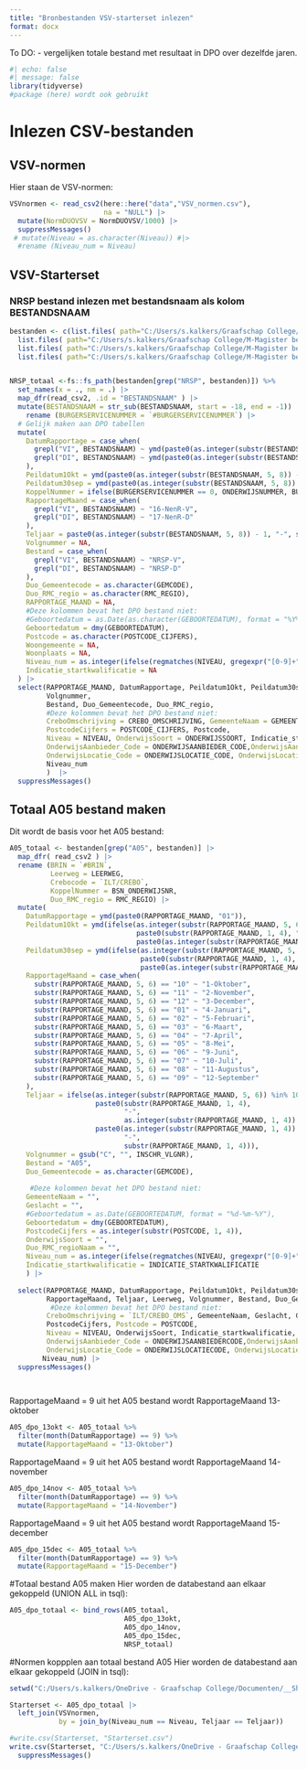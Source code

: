 ---
title: "Bronbestanden VSV-starterset inlezen"
format: docx
---
To DO:
- vergelijken totale bestand met resultaat in DPO over dezelfde jaren.


```{r}
#| echo: false
#| message: false
library(tidyverse)
#package (here) wordt ook gebruikt
```


# Inlezen CSV-bestanden

## VSV-normen
Hier staan de VSV-normen:
```{r}
VSVnormen <- read_csv2(here::here("data","VSV_normen.csv"),
                       na = "NULL") |>
  mutate(NormDUOVSV = NormDUOVSV/1000) |>
  suppressMessages()
 # mutate(Niveau = as.character(Niveau)) #|>
  #rename (Niveau_num = Niveau) 
```

## VSV-Starterset
### NRSP bestand inlezen met bestandsnaam als kolom BESTANDSNAAM
```{r}
bestanden <- c(list.files( path="C:/Users/s.kalkers/Graafschap College/M-Magister beheer - VSV/2022", full.names=TRUE ),
  list.files( path="C:/Users/s.kalkers/Graafschap College/M-Magister beheer - VSV/2023", full.names=TRUE ),
  list.files( path="C:/Users/s.kalkers/Graafschap College/M-Magister beheer - VSV/2024", full.names=TRUE ),
  list.files( path="C:/Users/s.kalkers/Graafschap College/M-Magister beheer - VSV/2025", full.names=TRUE ))


NRSP_totaal <-fs::fs_path(bestanden[grep("NRSP", bestanden)]) %>% 
  set_names(x = ., nm = .) |>
  map_dfr(read_csv2, .id = "BESTANDSNAAM" ) |>
  mutate(BESTANDSNAAM = str_sub(BESTANDSNAAM, start = -18, end = -1)) |>
    rename (BURGERSERVICENUMMER = `#BURGERSERVICENUMMER`) |>
  # Gelijk maken aan DPO tabellen  
  mutate(
    DatumRapportage = case_when(
      grepl("VI", BESTANDSNAAM) ~ ymd(paste0(as.integer(substr(BESTANDSNAAM, 5, 8)) + 1, "-03-01")),
      grepl("DI", BESTANDSNAAM) ~ ymd(paste0(as.integer(substr(BESTANDSNAAM, 5, 8)) + 1, "-11-01"))
    ),
    Peildatum1Okt = ymd(paste0(as.integer(substr(BESTANDSNAAM, 5, 8)) - 1, "-10-01")),
    Peildatum30sep = ymd(paste0(as.integer(substr(BESTANDSNAAM, 5, 8)) - 1, "-09-30")),
    KoppelNummer = ifelse(BURGERSERVICENUMMER == 0, ONDERWIJSNUMMER, BURGERSERVICENUMMER),
    RapportageMaand = case_when(
      grepl("VI", BESTANDSNAAM) ~ "16-NenR-V",
      grepl("DI", BESTANDSNAAM) ~ "17-NenR-D"
    ),
    Teljaar = paste0(as.integer(substr(BESTANDSNAAM, 5, 8)) - 1, "-", substr(BESTANDSNAAM, 5, 8)),
    Volgnummer = NA,
    Bestand = case_when(
      grepl("VI", BESTANDSNAAM) ~ "NRSP-V",
      grepl("DI", BESTANDSNAAM) ~ "NRSP-D"
    ),
    Duo_Gemeentecode = as.character(GEMCODE),
    Duo_RMC_regio = as.character(RMC_REGIO),
    RAPPORTAGE_MAAND = NA,
    #Deze kolommen bevat het DPO bestand niet:
    #Geboortedatum = as.Date(as.character(GEBOORTEDATUM), format = "%Y%m%d"),
    Geboortedatum = dmy(GEBOORTEDATUM),
    Postcode = as.character(POSTCODE_CIJFERS),
    Woongemeente = NA, 
    Woonplaats = NA,
    Niveau_num = as.integer(ifelse(regmatches(NIVEAU, gregexpr("[0-9]+", NIVEAU)) == 0, NA, regmatches(NIVEAU, gregexpr("[0-9]+", NIVEAU)))),
    Indicatie_startkwalificatie = NA
  ) |>
  select(RAPPORTAGE_MAAND, DatumRapportage, Peildatum1Okt, Peildatum30sep, Crebocode = CREBO, KoppelNummer, RapportageMaand, Teljaar, Leerweg = ONDERWIJSSOORT, 
         Volgnummer, 
         Bestand, Duo_Gemeentecode, Duo_RMC_regio,
         #Deze kolommen bevat het DPO bestand niet:
         CreboOmschrijving = CREBO_OMSCHRIJVING, GemeenteNaam = GEMEENTENAAM, Geslacht = GESLACHT, Geboortedatum, Woongemeente, Woonplaats,
         PostcodeCijfers = POSTCODE_CIJFERS, Postcode,
         Niveau = NIVEAU, OnderwijsSoort = ONDERWIJSSOORT, Indicatie_startkwalificatie, Duo_RMC_regioNaam = RMC_REGIO_NAAM, BRIN,
         OnderwijsAanbieder_Code = ONDERWIJSAANBIEDER_CODE,OnderwijsAanbieder_Naam = ONDERWIJSAANBIEDER_NAAM, 
         OnderwijsLocatie_Code = ONDERWIJSLOCATIE_CODE, OnderwijsLocatie_Postcode = ONDERWIJSLOCATIE_POSTCODE,
         Niveau_num
         )  |>
  suppressMessages()

```



## Totaal A05 bestand maken
Dit wordt de basis voor het A05 bestand:
```{r}
A05_totaal <- bestanden[grep("A05", bestanden)] |> 
  map_dfr( read_csv2 ) |> 
  rename (BRIN = `#BRIN`,
          Leerweg = LEERWEG,
          Crebocode = `ILT/CREBO`,
          KoppelNummer = BSN_ONDERWIJSNR,
          Duo_RMC_regio = RMC_REGIO) |>
  mutate(
    DatumRapportage = ymd(paste0(RAPPORTAGE_MAAND, "01")),
    Peildatum1Okt = ymd(ifelse(as.integer(substr(RAPPORTAGE_MAAND, 5, 6)) %in% 10:12,
                               paste0(substr(RAPPORTAGE_MAAND, 1, 4), "-10-01"),
                               paste0(as.integer(substr(RAPPORTAGE_MAAND, 1, 4)) - 1, "-10-01"))),
    Peildatum30sep = ymd(ifelse(as.integer(substr(RAPPORTAGE_MAAND, 5, 6)) %in% 10:12,
                                paste0(substr(RAPPORTAGE_MAAND, 1, 4), "-09-30"),
                                paste0(as.integer(substr(RAPPORTAGE_MAAND, 1, 4)) - 1, "-09-30"))),
    RapportageMaand = case_when(
      substr(RAPPORTAGE_MAAND, 5, 6) == "10" ~ "1-Oktober",
      substr(RAPPORTAGE_MAAND, 5, 6) == "11" ~ "2-November",
      substr(RAPPORTAGE_MAAND, 5, 6) == "12" ~ "3-December",
      substr(RAPPORTAGE_MAAND, 5, 6) == "01" ~ "4-Januari",
      substr(RAPPORTAGE_MAAND, 5, 6) == "02" ~ "5-Februari",
      substr(RAPPORTAGE_MAAND, 5, 6) == "03" ~ "6-Maart",
      substr(RAPPORTAGE_MAAND, 5, 6) == "04" ~ "7-April",
      substr(RAPPORTAGE_MAAND, 5, 6) == "05" ~ "8-Mei",
      substr(RAPPORTAGE_MAAND, 5, 6) == "06" ~ "9-Juni",
      substr(RAPPORTAGE_MAAND, 5, 6) == "07" ~ "10-Juli",
      substr(RAPPORTAGE_MAAND, 5, 6) == "08" ~ "11-Augustus",
      substr(RAPPORTAGE_MAAND, 5, 6) == "09" ~ "12-September"
    ),
    Teljaar = ifelse(as.integer(substr(RAPPORTAGE_MAAND, 5, 6)) %in% 10:12,
                     paste0(substr(RAPPORTAGE_MAAND, 1, 4),
                            "-",
                            as.integer(substr(RAPPORTAGE_MAAND, 1, 4)) + 1),
                     paste0(as.integer(substr(RAPPORTAGE_MAAND, 1, 4)) - 1,
                            "-",
                            substr(RAPPORTAGE_MAAND, 1, 4))),
    Volgnummer = gsub("C", "", INSCHR_VLGNR),
    Bestand = "A05",
    Duo_Gemeentecode = as.character(GEMCODE),
    
     #Deze kolommen bevat het DPO bestand niet:
    GemeenteNaam = "",
    Geslacht = "",
    #Geboortedatum = as.Date(GEBOORTEDATUM, format = "%d-%m-%Y"),
    Geboortedatum = dmy(GEBOORTEDATUM),
    PostcodeCijfers = as.integer(substr(POSTCODE, 1, 4)),
    OnderwijsSoort = "",
    Duo_RMC_regioNaam = "",
    Niveau_num = as.integer(ifelse(regmatches(NIVEAU, gregexpr("[0-9]+", NIVEAU)) == 0, NA, regmatches(NIVEAU, gregexpr("[0-9]+", NIVEAU)))),
    Indicatie_startkwalificatie = INDICATIE_STARTKWALIFICATIE
    ) |>
  
  select(RAPPORTAGE_MAAND, DatumRapportage, Peildatum1Okt, Peildatum30sep, Crebocode, KoppelNummer,
         RapportageMaand, Teljaar, Leerweg, Volgnummer, Bestand, Duo_Gemeentecode, Duo_RMC_regio,
          #Deze kolommen bevat het DPO bestand niet:
         CreboOmschrijving = `ILT/CREBO_OMS`, GemeenteNaam, Geslacht, Geboortedatum, Woongemeente = WOONGEMEENTE, Woonplaats = WOONPLAATS,
         PostcodeCijfers, Postcode = POSTCODE,
         Niveau = NIVEAU, OnderwijsSoort, Indicatie_startkwalificatie, Duo_RMC_regioNaam, BRIN,
         OnderwijsAanbieder_Code = ONDERWIJSAANBIEDERCODE,OnderwijsAanbieder_Naam = ONDERWIJSAANBIEDER_NAAM, 
         OnderwijsLocatie_Code = ONDERWIJSLOCATIECODE, OnderwijsLocatie_Postcode = ONDERWIJSLOCATIE_POSTCODE,
        Niveau_num) |>
  suppressMessages()    

     
```


RapportageMaand = 9 uit het A05 bestand wordt RapportageMaand 13-oktober
```{r}
A05_dpo_13okt <- A05_totaal %>%
  filter(month(DatumRapportage) == 9) %>%
  mutate(RapportageMaand = "13-Oktober")
```

RapportageMaand = 9 uit het A05 bestand wordt RapportageMaand 14-november
```{r}
A05_dpo_14nov <- A05_totaal %>%
  filter(month(DatumRapportage) == 9) %>%
  mutate(RapportageMaand = "14-November")
```


RapportageMaand = 9 uit het A05 bestand wordt RapportageMaand 15-december
```{r}
A05_dpo_15dec <- A05_totaal %>%
  filter(month(DatumRapportage) == 9) %>%
  mutate(RapportageMaand = "15-December")
```


#Totaal bestand A05 maken
Hier worden de databestand aan elkaar gekoppeld (UNION ALL in tsql):
```{r}
A05_dpo_totaal <- bind_rows(A05_totaal,
                            A05_dpo_13okt,
                            A05_dpo_14nov,
                            A05_dpo_15dec,
                            NRSP_totaal)
```


#Normen koppplen aan totaal bestand A05 
Hier worden de databestand aan elkaar gekoppeld (JOIN in tsql):
```{r}
setwd("C:/Users/s.kalkers/OneDrive - Graafschap College/Documenten/__Shirley/CEDA/Data_export_tbv_PowerBI")

Starterset <- A05_dpo_totaal |>
  left_join(VSVnormen, 
            by = join_by(Niveau_num == Niveau, Teljaar == Teljaar)) 

#write.csv(Starterset, "Starterset.csv")
write.csv(Starterset, "C:/Users/s.kalkers/OneDrive - Graafschap College/Documenten/__Shirley/CEDA/Data_export_tbv_PowerBI/Starterset.csv") |>
  suppressMessages()
```





